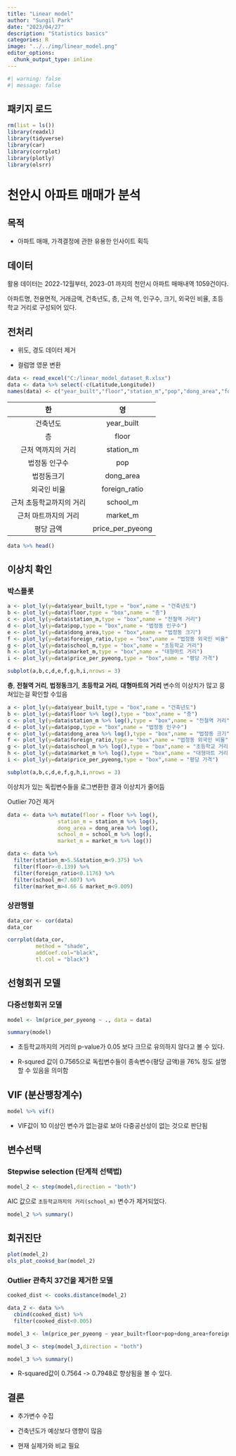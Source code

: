 ```yaml
---
title: "Linear model"
author: "Sungil Park"
date: "2023/04/27"
description: "Statistics basics"
categories: R
image: "../../img/linear_model.png"
editor_options: 
  chunk_output_type: inline
---
```


```r
#| warning: false
#| message: false
```

## 패키지 로드

```r
rm(list = ls())
library(readxl)
library(tidyverse)
library(car)
library(corrplot)
library(plotly)
library(olsrr)
```

# 천안시 아파트 매매가 분석

## 목적

-   아파트 매매, 가격결정에 관한 유용한 인사이트 획득

## 데이터

활용 데이터는 2022-12월부터, 2023-01 까지의 천안시 아파트 매매내역 1059건이다.

아파트명, 전용면적, 거래금액, 건축년도, 층, 근처 역, 인구수, 크기, 외국인 비율, 초등학교 거리로 구성되어 있다.

## 전처리

-   위도, 경도 데이터 제거

-   컬럼명 영문 변환

```r
data <- read_excel("C:/linear_model_dataset_R.xlsx")
data <- data %>% select(-c(Latitude,Longitude))
names(data) <- c("year_built","floor","station_m","pop","dong_area","foreign_ratio","school_m","market_m","price_per_pyeong")
```

|            한            |        영        |
|:------------------------:|:----------------:|
|         건축년도         |    year_built    |
|            층            |      floor       |
|    근처 역까지의 거리    |    station_m     |
|      법정동 인구수       |       pop        |
|        법정동크기        |    dong_area     |
|       외국인 비율        |  foreign_ratio   |
| 근처 초등학교까지의 거리 |     school_m     |
|   근처 마트까지의 거리   |     market_m     |
|        평당 금액         | price_per_pyeong |

```r
data %>% head()
```

## 이상치 확인

### 박스플롯

```r
a <- plot_ly(y=data$year_built,type = "box",name = "건축년도")
b <- plot_ly(y=data$floor,type = "box",name = "층")
c <- plot_ly(y=data$station_m,type = "box",name = "전철역 거리")
d <- plot_ly(y=data$pop,type = "box",name = "법정동 인구수")
e <- plot_ly(y=data$dong_area,type = "box",name = "법정동 크기")
f <- plot_ly(y=data$foreign_ratio,type = "box",name = "법정동 외국인 비율")
g <- plot_ly(y=data$school_m,type = "box",name = "초등학교 거리")
h <- plot_ly(y=data$market_m,type = "box",name = "대형마트 거리")
i <- plot_ly(y=data$price_per_pyeong,type = "box",name = "평당 가격")

subplot(a,b,c,d,e,f,g,h,i,nrows = 3)
```

**층**, **전철역 거리**, **법정동크기**, **초등학교 거리**, **대형마트의 거리** 변수의 이상치가 많고 뭉쳐있는걸 확인할 수있음

```r
a <- plot_ly(y=data$year_built,type = "box",name = "건축년도")
b <- plot_ly(y=data$floor %>% log(),type = "box",name = "층")
c <- plot_ly(y=data$station_m %>% log(),type = "box",name = "전철역 거리")
d <- plot_ly(y=data$pop,type = "box",name = "법정동 인구수")
e <- plot_ly(y=data$dong_area %>% log(),type = "box",name = "법정동 크기")
f <- plot_ly(y=data$foreign_ratio,type = "box",name = "법정동 외국인 비율")
g <- plot_ly(y=data$school_m %>% log(),type = "box",name = "초등학교 거리")
h <- plot_ly(y=data$market_m %>% log(),type = "box",name = "대형마트 거리")
i <- plot_ly(y=data$price_per_pyeong,type = "box",name = "평당 가격")

subplot(a,b,c,d,e,f,g,h,i,nrows = 3)
```
이상치가 있는 독립변수들을 로그변환한 결과 이상치가 줄어듬

Outlier 70건 제거

```r
data <- data %>% mutate(floor = floor %>% log(),
                station_m = station_m %>% log(),
                dong_area = dong_area %>% log(),
                school_m = school_m %>% log(),
                market_m = market_m %>% log())

data <- data %>% 
  filter(station_m>5.5&station_m<9.375) %>%
  filter(floor>-0.139) %>% 
  filter(foreign_ratio<0.1176) %>% 
  filter(school_m<7.607) %>%
  filter(market_m>4.66 & market_m<9.009)

```

### 상관행렬

```r
data_cor <- cor(data)
data_cor

corrplot(data_cor,
         method = "shade",
         addCoef.col="black",
         tl.col = "black")
```

## 선형회귀 모델

### 다중선형회귀 모델

```r
model <- lm(price_per_pyeong ~ ., data = data)

summary(model)
```

-   초등학교까지의 거리의 p-value가 0.05 보다 크므로 유의하지 않다고 볼 수 있다.

-   R-squred 값이 0.7565으로 독립변수들이 종속변수(평당 금액)을 76% 정도 설명할 수 있음을 의미함

## VIF (분산팽창계수)

```r
model %>% vif()
```

-   VIF값이 10 이상인 변수가 없는걸로 보아 다중공선성이 없는 것으로 판단됨

## 변수선택

### Stepwise selection (단계적 선택법)

```r
model_2 <- step(model,direction = "both")
```

AIC 값으로 `초등학교까지의 거리(school_m)` 변수가 제거되었다.

```r
model_2 %>% summary()
```

## 회귀진단

```r
plot(model_2)
ols_plot_cooksd_bar(model_2)
```

### Outlier 관측치 37건을 제거한 모델

```r
cooked_dist <- cooks.distance(model_2)

data_2 <- data %>% 
  cbind(cooked_dist) %>% 
  filter(cooked_dist<0.005)

model_3 <- lm(price_per_pyeong ~ year_built+floor+pop+dong_area+foreign_ratio+school_m+market_m , data=data_2)

model_3 <- step(model_3,direction = "both")

model_3 %>% summary()
```

-   R-squared값이 0.7564 -> 0.7948로 향상됨을 볼 수 있다.

## 결론

-   추가변수 수집

-   건축년도가 예상보다 영향이 많음

-   현재 실제가와 비교 필요
